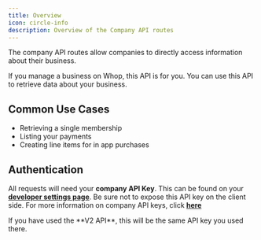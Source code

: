 ```yaml
---
title: Overview
icon: circle-info
description: Overview of the Company API routes
---
```


The company API routes allow companies to directly access information about their business.

If you manage a business on Whop, this API is for you. You can use this API to retrieve data about your business.

## Common Use Cases

- Retrieving a single membership
- Listing your payments
- Creating line items for in app purchases

## Authentication

All requests will need your **company API Key**. This can be found on your [**developer settings page**](https://dash.whop.com/settings/developer). Be sure not to expose this API key on the client side. For more information on company API keys, click [**here**](/api-reference/authentication#api-keys)

<Tip>
  If you have used the **V2 API**, this will be the same API key you used there.
</Tip>
